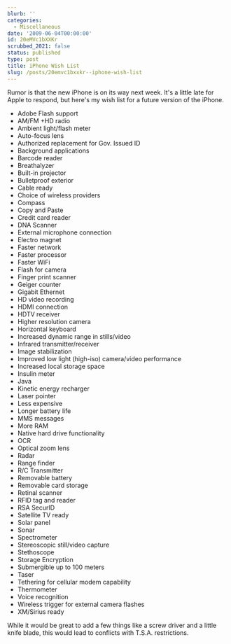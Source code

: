 ```yaml
---
blurb: ''
categories:
  - Miscellaneous
date: '2009-06-04T00:00:00'
id: 20eMVc1bXXKr
scrubbed_2021: false
status: published
type: post
title: iPhone Wish List
slug: /posts/20emvc1bxxkr--iphone-wish-list
---
```


Rumor is that the new iPhone is on its way next week. It's a little
late for Apple to respond, but here's my wish list for a future
version of the iPhone.

-   Adobe Flash support
-   AM/FM +HD radio
-   Ambient light/flash meter
-   Auto-focus lens
-   Authorized replacement for Gov. Issued ID
-   Background applications
-   Barcode reader
-   Breathalyzer
-   Built-in projector
-   Bulletproof exterior
-   Cable ready
-   Choice of wireless providers
-   Compass
-   Copy and Paste
-   Credit card reader
-   DNA Scanner
-   External microphone connection
-   Electro magnet
-   Faster network
-   Faster processor
-   Faster WiFi
-   Flash for camera
-   Finger print scanner
-   Geiger counter
-   Gigabit Ethernet
-   HD video recording
-   HDMI connection
-   HDTV receiver
-   Higher resolution camera
-   Horizontal keyboard
-   Increased dynamic range in stills/video
-   Infrared transmitter/receiver
-   Image stabilization
-   Improved low light (high-iso) camera/video performance
-   Increased local storage space
-   Insulin meter
-   Java
-   Kinetic energy recharger
-   Laser pointer
-   Less expensive
-   Longer battery life
-   MMS messages
-   More RAM
-   Native hard drive functionality
-   OCR
-   Optical zoom lens
-   Radar
-   Range finder
-   R/C Transmitter
-   Removable battery
-   Removable card storage
-   Retinal scanner
-   RFID tag and reader
-   RSA SecurID
-   Satellite TV ready
-   Solar panel
-   Sonar
-   Spectrometer
-   Stereoscopic still/video capture
-   Stethoscope
-   Storage Encryption
-   Submergible up to 100 meters
-   Taser
-   Tethering for cellular modem capability
-   Thermometer
-   Voice recognition
-   Wireless trigger for external camera flashes
-   XM/Sirius ready

While it would be great to add a few things like a screw driver and
a little knife blade, this would lead to conflicts with T.S.A.
restrictions.
